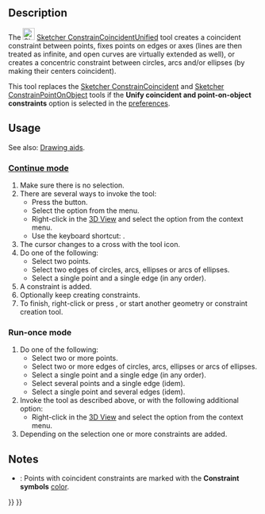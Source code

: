 <languages/>
<translate>

<!--T:1-->
{{Docnav
|[[Sketcher_ConstrainLock|Lock Position]]
|[[Sketcher_ConstrainCoincident|Coincident Constraint]]
|[[Sketcher_Workbench|Sketcher]]
|IconL=Sketcher_ConstrainLock.svg
|IconR=Sketcher_ConstrainCoincident.svg
|IconC=Workbench_Sketcher.svg
}}

<!--T:2-->
{{GuiCommand
|Name=Sketcher ConstrainCoincidentUnified
|MenuLocation=Sketch → Constraints → Coincident Constraint
|Workbenches=[[Sketcher_Workbench|Sketcher]]
|Shortcut={{KEY|C}}
|Version=1.0
|SeeAlso=[[Sketcher_ConstrainCoincident|Sketcher ConstrainCoincident]], [[Sketcher_ConstrainPointOnObject|Sketcher ConstrainPointOnObject]]
}}

==Description== <!--T:3-->

<!--T:4-->
The [[Image:Sketcher_ConstrainCoincidentUnified.svg|24px]] [[Sketcher_ConstrainCoincidentUnified|Sketcher ConstrainCoincidentUnified]] tool creates a coincident constraint between points, fixes points on edges or axes (lines are then treated as infinite, and open curves are virtually extended as well), or creates a concentric constraint between circles, arcs and/or ellipses (by making their centers coincident).

<!--T:8-->
This tool replaces the [[Sketcher_ConstrainCoincident|Sketcher ConstrainCoincident]] and [[Sketcher_ConstrainPointOnObject|Sketcher ConstrainPointOnObject]] tools if the '''Unify coincident and point-on-object constraints''' option is selected in the [[Sketcher_Preferences#General|preferences]].

==Usage== <!--T:5-->

<!--T:9-->
See also: [[Sketcher_Workbench#Drawing_aids|Drawing aids]].

===[[Sketcher_Workbench#Continue_modes|Continue mode]]=== <!--T:10-->

<!--T:6-->
# Make sure there is no selection.
# There are several ways to invoke the tool:
#* Press the {{Button|[[Image:Sketcher_ConstrainCoincidentUnified.svg|16px]] [[Sketcher_ConstrainCoincidentUnified|Coincident Constraint]]}} button.
#* Select the {{MenuCommand|Sketch → Constraints → [[Image:Sketcher_ConstrainCoincidentUnified.svg|16px]] Coincident Constraint}} option from the menu.
#* Right-click in the [[3D_View|3D View]] and select the {{MenuCommand|Constrain → [[Image:Sketcher_ConstrainCoincidentUnified.svg|16px]] Coincident Constraint}} option from the context menu.
#* Use the keyboard shortcut: {{KEY|C}}.
# The cursor changes to a cross with the tool icon.
# Do one of the following:
#* Select two points.
#* Select two edges of circles, arcs, ellipses or arcs of ellipses.
#* Select a single point and a single edge (in any order).
# A constraint is added.
# Optionally keep creating constraints.
# To finish, right-click or press {{KEY|Esc}}, or start another geometry or constraint creation tool.

===Run-once mode=== <!--T:11-->

<!--T:12-->
# Do one of the following:
#* Select two or more points.
#* Select two or more edges of circles, arcs, ellipses or arcs of ellipses.
#* Select a single point and a single edge (in any order).
#* Select several points and a single edge (idem).
#* Select a single point and several edges (idem).
# Invoke the tool as described above, or with the following additional option:
#* Right-click in the [[3D_View|3D View]] and select the {{MenuCommand|[[Image:Sketcher_ConstrainCoincidentUnified.svg|16px]] Coincident Constraint}} option from the context menu.
# Depending on the selection one or more constraints are added.

==Notes== <!--T:13-->

<!--T:14-->
* {{Version|1.0}}: Points with coincident constraints are marked with the '''Constraint symbols''' [[Sketcher_Preferences#Display|color]].


<!--T:7-->
{{Docnav
|[[Sketcher_ConstrainLock|Lock Position]]
|[[Sketcher_ConstrainCoincident|Coincident Constraint]]
|[[Sketcher_Workbench|Sketcher]]
|IconL=Sketcher_ConstrainLock.svg
|IconR=Sketcher_ConstrainCoincident.svg
|IconC=Workbench_Sketcher.svg
}}

</translate>
{{Sketcher_Tools_navi{{#translation:}}}}
{{Userdocnavi{{#translation:}}}}